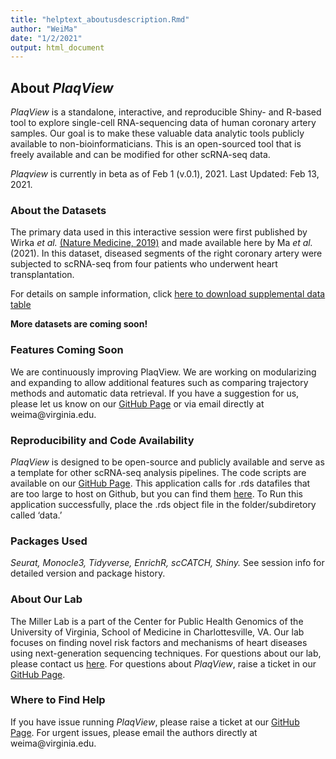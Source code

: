 ```yaml
---
title: "helptext_aboutusdescription.Rmd"
author: "WeiMa"
date: "1/2/2021"
output: html_document
---
```


## About *PlaqView*
*PlaqView* is a standalone, interactive, and reproducible Shiny- and R-based tool to explore single-cell RNA-sequencing data of human coronary artery samples. Our goal is to make these valuable data analytic tools publicly available to non-bioinformaticians. This is an open-sourced tool that is freely available and can be modified for other scRNA-seq data. 

*Plaqview* is currently in beta as of Feb 1 (v.0.1), 2021. Last Updated: Feb 13, 2021.

### About the Datasets
The primary data used in this interactive session were first published by Wirka *et al.* [(Nature Medicine, 2019)](https://pubmed.ncbi.nlm.nih.gov/31359001/) and made available here by Ma *et al.* (2021). In this dataset, diseased segments of the right coronary artery were subjected to scRNA-seq from four patients who underwent heart transplantation. 

For details on sample information, click [here to download supplemental data table](https://static-content.springer.com/esm/art%3A10.1038%2Fs41591-019-0512-5/MediaObjects/41591_2019_512_MOESM1_ESM.xlsx)

**More datasets are coming soon!**

### Features Coming Soon
We are continuously improving PlaqView. We are working on modularizing and expanding to allow additional features such as comparing trajectory methods and automatic data retrieval. If you have a suggestion for us, please let us know on our [GitHub Page](https://github.com/MillerLab-CPHG/PlaqView) or via email directly at weima@virginia.edu.


### Reproducibility and Code Availability 
*PlaqView* is designed to be open-source and publicly available and serve as a template for other scRNA-seq analysis pipelines. The code scripts are available on our [GitHub Page](https://github.com/MillerLab-CPHG/PlaqView). This application calls for .rds datafiles that are too large to host on Github, but you can find them [here](https://virginia.box.com/shared/static/oyo1bicpvlxen940zmciqapvg0y3n6gb.rds). To Run this application successfully, place the .rds object file in the folder/subdiretory called 'data.'

### Packages Used
*Seurat, Monocle3, Tidyverse, EnrichR, scCATCH, Shiny.*
See session info for detailed version and package history.

### About Our Lab
The Miller Lab is a part of the Center for Public Health Genomics of the University of Virginia, School of Medicine in Charlottesville, VA. Our lab focuses on finding novel risk factors and mechanisms of heart diseases using next-generation sequencing techniques. For questions about our lab, please contact us [here](https://millerlab.org). For questions about *PlaqView*, raise a ticket in our [GitHub Page](https://github.com/MillerLab-CPHG/PlaqView).

### Where to Find Help
If you have issue running *PlaqView*, please raise a ticket at our [GitHub Page](https://github.com/MillerLab-CPHG/PlaqView). For urgent issues, please email the authors directly at weima@virginia.edu.


